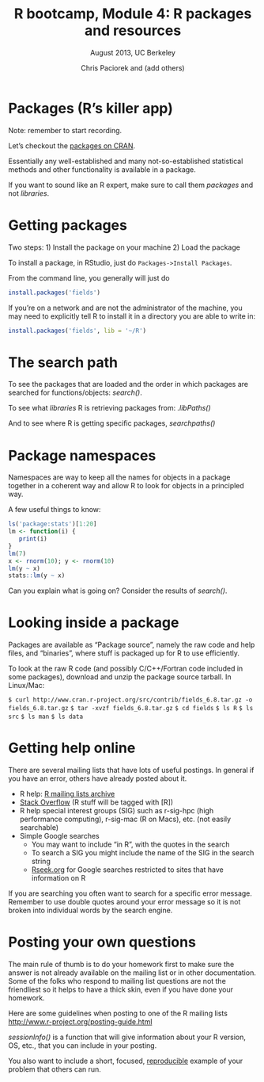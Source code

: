% R bootcamp, Module 4: R packages and resources
% August 2013, UC Berkeley
% Chris Paciorek and (add others)

# Packages (R's killer app)

Note: remember to start recording.

Let's checkout the [packages on CRAN](http://www.cran.r-project.org/web/packages/).

Essentially any well-established and many not-so-established statistical methods and other functionality is available in a package. 

If you want to sound like an R expert, make sure to call them *packages* and not *libraries*.

# Getting packages

Two steps:
1) Install the package on your machine
2) Load the package

To install a package, in RStudio, just do `Packages->Install Packages`.

From the command line, you generally will just do
```r
install.packages('fields')
```
If you're on a network and are not the administrator of the machine, you may need to explicitly tell R to install it in a directory you are able to write in:
```r
install.packages('fields', lib = '~/R')
```

# The search path

To see the packages that are loaded and the order in which packages are searched for functions/objects:
*search()*.

To see what *libraries* R is retrieving packages from: *.libPaths()*

And to see where R is getting specific packages, *searchpaths()*

# Package namespaces

Namespaces are way to keep all the names for objects in a package together in a coherent way and allow R to look for objects in a principled way.

A few useful things to know:

```r
ls('package:stats')[1:20]
lm <- function(i) {
   print(i)
}
lm(7) 
x <- rnorm(10); y <- rnorm(10)
lm(y ~ x)
stats::lm(y ~ x)
```

Can you explain what is going on? Consider the results of *search()*.


# Looking inside a package

Packages are available as "Package source", namely the raw code and help files, and "binaries", where stuff is packaged up for R to use efficiently. 

To look at the raw R code (and possibly C/C++/Fortran code included in some packages), download and unzip the package source tarball. In Linux/Mac:

`$ curl http://www.cran.r-project.org/src/contrib/fields_6.8.tar.gz -o fields_6.8.tar.gz`
`$ tar -xvzf fields_6.8.tar.gz`
`$ cd fields`
`$ ls R`
`$ ls src`
`$ ls man`
`$ ls data`

# Getting help online

There are several mailing lists that have lots of useful postings. In general if you have an error, others have already posted about it.

- R help: [R mailing lists archive](http://tolstoy.newcastle.edu.au/R/)
- [Stack Overflow](http://stackoverflow.com) (R stuff will be tagged with [R])
- R help special interest groups (SIG) such as r-sig-hpc (high performance computing), r-sig-mac (R on Macs), etc. (not easily searchable)
- Simple Google searches 
    - You may want to include "in R", with the quotes in the search
    - To search a SIG you might include the name of the SIG in the search string
    - [Rseek.org](Rseek.org) for Google searches restricted to sites that have information on R

If you are searching you often want to search for a specific error message. Remember to use double quotes around your error message so it is not broken into individual words by the search engine. 

# Posting your own questions

The main rule of thumb is to do your homework first to make sure the answer is not already available on the mailing list or in other documentation. Some of the folks who respond to mailing list questions are not the friendliest so it helps to have a thick skin, even if you have done your homework.

Here are some guidelines when posting to one of the R mailing lists [http://www.r-project.org/posting-guide.html](http://www.r-project.org/posting-guide.html)

*sessionInfo()* is a function that will give information about your R version, OS, etc., that you can include in your posting.

You also want to include a short, focused, [reproducible](https://github.com/hadley/devtools/wiki/Reproducibility) example of your problem that others can run. 

